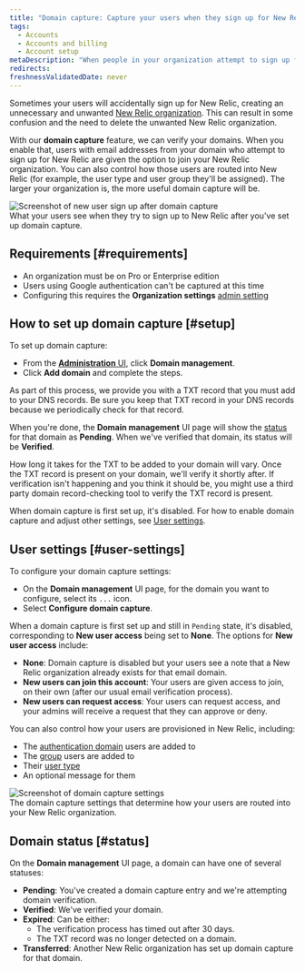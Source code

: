 ```yaml
---
title: "Domain capture: Capture your users when they sign up for New Relic"
tags:
  - Accounts
  - Accounts and billing
  - Account setup
metaDescription: "When people in your organization attempt to sign up for New Relic, you can use domain capture to control how they're routed into your account."
redirects:
freshnessValidatedDate: never
---
```





Sometimes your users will accidentally sign up for New Relic, creating an unnecessary and unwanted [New Relic organization](/docs/accounts/accounts-billing/account-structure/new-relic-account-structure). This can result in some confusion and the need to delete the unwanted New Relic organization. 

With our <DoNotTranslate>**domain capture**</DoNotTranslate> feature, we can verify your domains. When you enable that, users with email addresses from your domain who attempt to sign up for New Relic are given the option to join your New Relic organization. You can also control how those users are routed into New Relic (for example, the user type and user group they'll be assigned). The larger your organization is, the more useful domain capture will be. 

<img title="Screenshot of new user sign up after domain capture" alt="Screenshot of new user sign up after domain capture" src={accountsDomainCaptureNewUserLogin}/>
<figcaption>What your users see when they try to sign up to New Relic after you've set up domain capture.</figcaption>

## Requirements [#requirements]

* An organization must be on Pro or Enterprise edition
* Users using Google authentication can't be captured at this time 
* Configuring this requires the <DoNotTranslate>**Organization settings**</DoNotTranslate> [admin setting](/docs/accounts/accounts-billing/new-relic-one-user-management/user-management-concepts/#admin-settings)

## How to set up domain capture [#setup]

To set up domain capture: 

* From the [<DoNotTranslate>**Administration**</DoNotTranslate> UI](/docs/accounts/accounts-billing/new-relic-one-user-management/user-management-ui-and-tasks/#where), click <DoNotTranslate>**Domain management**</DoNotTranslate>. 
* Click <DoNotTranslate>**Add domain**</DoNotTranslate> and complete the steps. 

As part of this process, we provide you with a TXT record that you must add to your DNS records. Be sure you keep that TXT record in your DNS records because we periodically check for that record.  

When you're done, the <DoNotTranslate>**Domain management**</DoNotTranslate> UI page will show the [status](#status) for that domain as <DoNotTranslate>**Pending**</DoNotTranslate>. When we've verified that domain, its status will be <DoNotTranslate>**Verified**</DoNotTranslate>. 

How long it takes for the TXT to be added to your domain will vary. Once the TXT record is present on your domain, we'll verify it shortly after. If verification isn't happening and you think it should be, you might use a third party domain record-checking tool to verify the TXT record is present. 

When domain capture is first set up, it's disabled. For how to enable domain capture and adjust other settings, see [User settings](#user-settings).

## User settings [#user-settings]

To configure your domain capture settings: 

* On the <DoNotTranslate>**Domain management**</DoNotTranslate> UI page, for the domain you want to configure, select its `...` icon.
* Select <DoNotTranslate>**Configure domain capture**</DoNotTranslate>. 

When a domain capture is first set up and still in `Pending` state, it's disabled, corresponding to <DoNotTranslate>**New user access**</DoNotTranslate> being set to <DoNotTranslate>**None**</DoNotTranslate>. The options for <DoNotTranslate>**New user access**</DoNotTranslate> include: 

* <DoNotTranslate>**None**</DoNotTranslate>: Domain capture is disabled but your users see a note that a New Relic organization already exists for that email domain. 
* <DoNotTranslate>**New users can join this account**</DoNotTranslate>: Your users are given access to join, on their own (after our usual email verification process).
* <DoNotTranslate>**New users can request access**</DoNotTranslate>: Your users can request access, and your admins will receive a request that they can approve or deny. 

You can also control how your users are provisioned in New Relic, including: 

* The [authentication domain](/docs/accounts/accounts-billing/new-relic-one-user-management/authentication-domains-saml-sso-scim-more) users are added to 
* The [group](/docs/accounts/accounts-billing/new-relic-one-user-management/user-management-concepts#groups) users are added to
* Their [user type](/docs/accounts/accounts-billing/new-relic-one-user-management/user-type)
* An optional message for them

<img title="Screenshot of domain capture settings" alt="Screenshot of domain capture settings" src={accountsDomainCaptureSettings}/>
<figcaption>The domain capture settings that determine how your users are routed into your New Relic organization.</figcaption>

## Domain status [#status]

On the <DoNotTranslate>**Domain management**</DoNotTranslate> UI page, a domain can have one of several statuses: 

* <DoNotTranslate>**Pending**</DoNotTranslate>: You've created a domain capture entry and we're attempting domain verification. 
* <DoNotTranslate>**Verified**</DoNotTranslate>: We've verified your domain. 
* <DoNotTranslate>**Expired**</DoNotTranslate>: Can be either: 
  * The verification process has timed out after 30 days.
  * The TXT record was no longer detected on a domain. 
* <DoNotTranslate>**Transferred**</DoNotTranslate>: Another New Relic organization has set up domain capture for that domain. 
